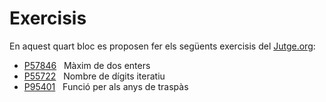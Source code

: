 
# Exercisis
En aquest quart bloc es proposen fer els següents exercisis del [Jutge.org](https://www.jutge.org):

* [P57846](https://jutge.org/problems/P57846_ca)   Màxim de dos enters
* [P55722](https://jutge.org/problems/P55722_ca)   Nombre de dígits iteratiu
* [P95401](https://jutge.org/problems/P95401_ca)   Funció per als anys de traspàs